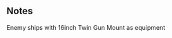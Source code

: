 {{EnemyEquipmentInfoKai|16inch Twin Gun Mount}}

==Notes==
<categorytree mode=pages depth=0>Enemy ships with 16inch Twin Gun Mount as equipment</categorytree>

{{EnemyEquipmentList}}